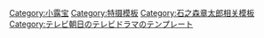 {{Navbox
| name   = 小露宝
| title  = [[小露宝]]
|titlestyle= background:pink
| group1 = 映像作品
|  list1 = [[小露宝|がんばれ!!]]（[[:ja:戦え!ぼくらのヒーロー大集合|特番1]] - {{tsl|ja|チビッ子祭り!正義のヒーロー総出演|特番2}} - {{tsl|ja|テレビ人気者大集合!!|特番3}}） - [[燃烧吧！！小露宝|燃烧吧！！]]（[[燃烧吧！！小露宝vs加油啊！！小露宝|Vシネマ]]） - {{tsl|ja|がんばれいわ!!ロボコン ウララ〜!恋する汁なしタンタンメン!!の巻|加油令和！！小露寶：中華料理鬥一番}}
| group2 = キャラクター
|  list2 = [[:ja:ロボコン (キャラクター)|ロボコン]] - [[:ja:ガンツ先生]]
| group3 = 商品展開
|  list3 = [[:ja:S.I.C.]] - [[:ja:ガシャポンHGシリーズ]] - [[:ja:超合金 (玩具)|超合金]] - [[:ja:空中戦機AIRBOTS|キャラボッツ]] - [[Rangers strike]]
| group4 = 関連項目
|  list4 = [[石之森章太郎]] - [[小百宝]] - [[大眼睛 (特摄)]] - [[:ja:東映不思議コメディーシリーズ]] - [[朝日电视台]] - [[東映]] - [[:ja:テレビ朝日金曜7時30分枠の連続ドラマ]]
}}<noinclude>
{{DEFAULTSORT:かんはれろほこん}}
[[Category:小露宝]]
[[Category:特摄模板]]
[[Category:石之森章太郎相关模板]]
[[Category:テレビ朝日のテレビドラマのテンプレート]]
</noinclude>